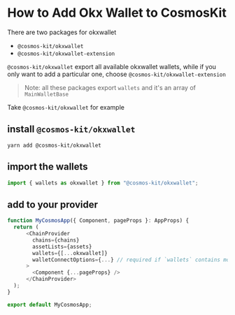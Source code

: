 # How to Add Okx Wallet to CosmosKit

There are two packages for okxwallet

- `@cosmos-kit/okxwallet`
- `@cosmos-kit/okxwallet-extension`

`@cosmos-kit/okxwallet` export all available okxwallet wallets, while if you only want to add a particular one, choose `@cosmos-kit/okxwallet-extension`

> Note: all these packages export `wallets` and it's an array of `MainWalletBase`

Take `@cosmos-kit/okxwallet` for example

## install `@cosmos-kit/okxwallet`

```
yarn add @cosmos-kit/okxwallet
```

## import the wallets

```js
import { wallets as okxwallet } from "@cosmos-kit/okxwallet";
```

## add to your provider

```js
function MyCosmosApp({ Component, pageProps }: AppProps) {
  return (
      <ChainProvider
        chains={chains}
        assetLists={assets}
        wallets={[...okxwallet]}
        walletConnectOptions={...} // required if `wallets` contains mobile wallets
      >
        <Component {...pageProps} />
      </ChainProvider>
  );
}

export default MyCosmosApp;
```
